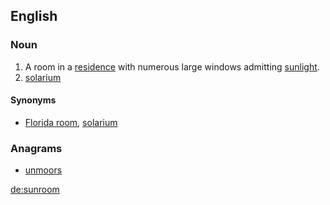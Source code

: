 ==English==

===Noun===
{{en-noun}}

# A room in a [[residence]] with numerous large windows admitting [[sunlight]].
# [[solarium]]

====Synonyms====
* [[Florida room]], [[solarium]]

===Anagrams===
* [[unmoors#English|unmoors]]

[[de:sunroom]]